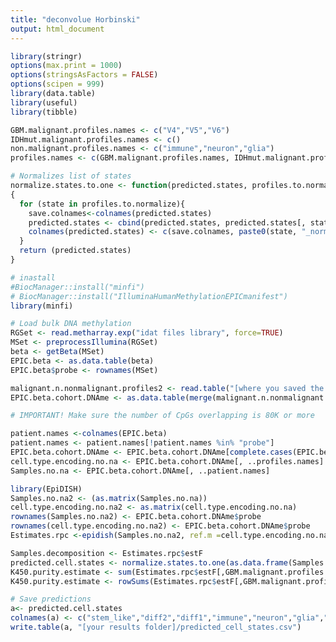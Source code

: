 ```yaml
---
title: "deconvolue Horbinski"
output: html_document
---
```


```r
library(stringr)
options(max.print = 1000)
options(stringsAsFactors = FALSE)
options(scipen = 999)
library(data.table)
library(useful)
library(tibble)
```

```r

GBM.malignant.profiles.names <- c("V4","V5","V6")
IDHmut.malignant.profiles.names <- c()
non.malignant.profiles.names <- c("immune","neuron","glia")
profiles.names <- c(GBM.malignant.profiles.names, IDHmut.malignant.profiles.names, non.malignant.profiles.names)

```

``` r
# Normalizes list of states
normalize.states.to.one <- function(predicted.states, profiles.to.normalize)
{
  for (state in profiles.to.normalize){
    save.colnames<-colnames(predicted.states)
    predicted.states <- cbind(predicted.states, predicted.states[, state] / rowSums(predicted.states[, profiles.to.normalize]))
    colnames(predicted.states) <- c(save.colnames, paste0(state, "_normalized"))
  }
  return (predicted.states)
}

```

``` r
# inastall
#BiocManager::install("minfi")
# BiocManager::install("IlluminaHumanMethylationEPICmanifest")
library(minfi)

# Load bulk DNA methylation
RGSet <- read.metharray.exp("idat files library", force=TRUE)
MSet <- preprocessIllumina(RGSet)
beta <- getBeta(MSet)
EPIC.beta <- as.data.table(beta)
EPIC.beta$probe <- rownames(MSet)

``` 

``` r
malignant.n.nonmalignant.profiles2 <- read.table("[where you saved the profiles provided with this code]/profiles_after_feature_selection_with_sc", sep = "\t") # These profiles are better for gainingcell state resolution, as the CpGs are filtered to thos stable with cell states and different among cell states. If you are interested in cell types and microenviorement composition more you can try "profiles_full"
EPIC.beta.cohort.DNAme <- as.data.table(merge(malignant.n.nonmalignant.profiles2, EPIC.beta, by.x ="probe", by.y = "probe", all = FALSE))

# IMPORTANT! Make sure the number of CpGs overlapping is 80K or more
```


``` r
patient.names <-colnames(EPIC.beta)
patient.names <- patient.names[!patient.names %in% "probe"]
EPIC.beta.cohort.DNAme <- EPIC.beta.cohort.DNAme[complete.cases(EPIC.beta.cohort.DNAme), ]
cell.type.encoding.no.na <- EPIC.beta.cohort.DNAme[, ..profiles.names]
Samples.no.na <- EPIC.beta.cohort.DNAme[, ..patient.names]

library(EpiDISH)
Samples.no.na2 <- (as.matrix(Samples.no.na))
cell.type.encoding.no.na2 <- as.matrix(cell.type.encoding.no.na)
rownames(Samples.no.na2) <- EPIC.beta.cohort.DNAme$probe
rownames(cell.type.encoding.no.na2) <- EPIC.beta.cohort.DNAme$probe
Estimates.rpc <-epidish(Samples.no.na2, ref.m =cell.type.encoding.no.na2, method = "RPC", maxit = 2000) 

Samples.decomposition <- Estimates.rpc$estF
predicted.cell.states <- normalize.states.to.one(as.data.frame(Samples.decomposition), GBM.malignant.profiles.names)
K450.purity.estimate <- sum(Estimates.rpc$estF[,GBM.malignant.profiles.names])
K450.purity.estimate <- rowSums(Estimates.rpc$estF[,GBM.malignant.profiles.names]) 

# Save predictions
a<- predicted.cell.states
colnames(a) <- c("stem_like","diff2","diff1","immune","neuron","glia","stem_like_normalized", "diff2_normalized", "diff1_normalized")
write.table(a, "[your results folder]/predicted_cell_states.csv")
``` 
